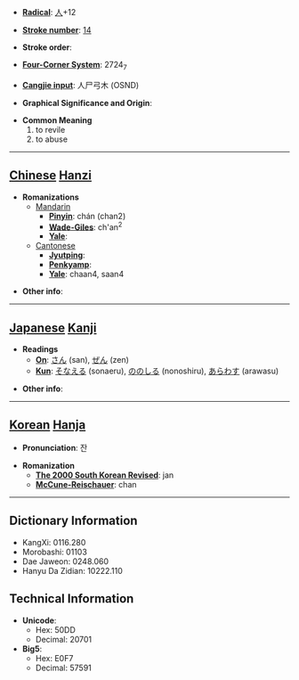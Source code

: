 * '''[[Wiktionary:Chinese radical index| Radical]]''': [[Wiktionary:Chinese radical index 人|人]]+12

* '''[[Wiktionary:Chinese total strokes index|Stroke number]]''': [[Wiktionary:Chinese total strokes index 14|14]]

* '''Stroke order''': 

* '''[[Wiktionary:Chinese four corner index|Four-Corner System]]''': 2724<sub>7</sub>

* '''[[Wiktionary:Chinese Cangjie index|Cangjie input]]''': 人尸弓木 (OSND)

* '''Graphical Significance and Origin''': 

* '''Common Meaning'''
*#to revile
*# to abuse


----

== [[Chinese]] [[Hanzi]] ==

* '''Romanizations'''
** [[Mandarin]]
*** '''[[Pinyin]]''': chán (chan2)
*** '''[[Wade-Giles]]''': ch'an<sup>2</sup>
*** '''[[Yale]]''': 
**[[Cantonese]]
***'''[[Jyutping]]''':
***'''[[Penkyamp]]''': 
***'''[[Yale]]''': chaan4, saan4

* '''Other info''': 

----

== [[Japanese]] [[Kanji]] ==

* '''Readings'''
** '''[[On]]''': [[さん]] (san), [[ぜん]] (zen)
** '''[[Kun]]''': [[そなえる]] (sonaeru), [[ののしる]] (nonoshiru), [[あらわす]] (arawasu)

* '''Other info''':  

----

== [[Korean]] [[Hanja]] ==

* '''Pronunciation''': 잔

* '''Romanization'''
** '''[[The 2000 South Korean Revised Romanization|The 2000 South Korean Revised]]''': jan
** '''[[McCune-Reischauer]]''': chan

----

== Dictionary Information ==

* KangXi: 0116.280
* Morobashi: 01103
* Dae Jaweon: 0248.060
* Hanyu Da Zidian: 10222.110

== Technical Information ==

* '''Unicode''':
** Hex: 50DD
** Decimal: 20701
* '''Big5''':
** Hex: E0F7
** Decimal: 57591